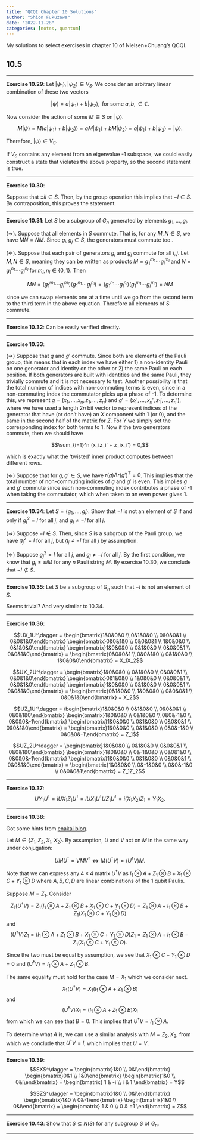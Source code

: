 ```yaml
---
title: "QCQI Chapter 10 Solutions"
author: "Shion Fukuzawa"
date: "2022-11-28"
categories: [notes, quantum]
---
```


My solutions to select exercises in chapter 10 of Nielsen+Chuang's QCQI. 

## 10.5 

---

**Exercise 10.29**: Let $\left|\psi_1\right>, \left|\psi_2\right> \in V_S$. We consider an arbitrary linear combination of these two vectors 

$$\left|\psi\right> = a\left|\psi_1\right> + b \left|\psi_2\right>, \text{ for some } a, b, \in \mathbb{C}.$$

Now consider the action of some $M \in S$ on $\left|\psi\right>$. 

$$M\left|\psi\right> = M (a\left|\psi_1\right> + b \left|\psi_2\right>) = aM\left|\psi_1\right> + b M\left|\psi_2\right> = a\left|\psi_1\right> + b \left|\psi_2\right> = \left|\psi\right>.$$

Therefore, $\left|\psi\right> \in V_S$. 

If $V_S$ contains any element from an eigenvalue -1 subspace, we could easily construct a state that violates the above property, so the second statement is true. 

---

**Exercise 10.30**: 

Suppose that $\pm iI \in S$. Then, by the group operation this implies that $-I \in S$. By contraposition, this proves the statement. 

---

**Exercise 10.31**: Let $S$ be a subgroup of $G_n$ generated by elements $g_1, \ldots, g_l$. 

$(\Rightarrow)$. Suppose that all elements in $S$ commute. That is, for any $M, N \in S$, we have $MN = NM$. Since $g_i, g_j \in S$, the generators must commute too.. 

$(\Leftarrow)$. Suppose that each pair of generators $g_i$ and $g_j$ commute for all $i, j$. Let $M, N \in S$, meaning they can be written as products $M = g_1^{m_1} \cdots g_l^{m_l}$ and $N = g_1^{n_1} \cdots g_l^{n_l}$ for $m_i, n_i \in \{0, 1\}$. Then

$$MN = (g_1^{m_1} \cdots g_l^{m_l})(g_1^{n_1} \cdots g_l^{n_l}) = (g_1^{n_1} \cdots g_l^{n_l})(g_1^{m_1} \cdots g_l^{m_l}) = NM$$

since we can swap elements one at a time until we go from the second term to the third term in the above equation. Therefore all elements of $S$ commute. 

---

**Exercise 10.32**: Can be easily verified directly. 

---

**Exercise 10.33**: 

$(\Rightarrow)$ Suppose that $g$ and $g'$ commute. Since both are elements of the Pauli group, this means that in each index we have either 1) a non-identity Pauli on one generator and identity on the other or 2) the same Pauli on each position. If both generators are built with identities and the same Pauli, they trivially commute and it is not necessary to test. Another possibility is that the total number of indices with non-commuting terms is even, since in a non-commuting index the commutator picks up a phase of -1. To determine this, we represent $g = (x_1, \ldots, x_n, z_1, \ldots, z_n)$ and $g' = (x_1', \ldots, x_n', z_1', \ldots, z_n')$, where we have used a length $2n$ bit vector to represent indices of the generator that have (or don't have) an $X$ component with 1 (or 0), and the same in the second half of the matrix for $Z$. For $Y$ we simply set the corresponding index for both terms to 1. Now if the two generators commute, then we should have 

$$\sum_{i=1}^n (x_iz_i' + z_ix_i') = 0,$$

which is exactly what the 'twisted' inner product computes between different rows. 

$(\Leftarrow)$ Suppose that for $g, g' \in S$, we have $r(g)\Lambda r(g')^T = 0$. This implies that the total number of non-commuting indices of $g$ and $g'$ is even. This implies $g$ and $g'$ commute since each non-commuting index contributes a phase of -1 when taking the commutator, which when taken to an even power gives 1. 

---

**Exercise 10.34**: Let $S = \left< g_1, \ldots, g_l \right>$. Show that $-I$ is not an element of $S$ if and only if $g_j^2 = I$ for all $j$, and $g_j \neq -I$ for all $j$. 

$(\Rightarrow)$ Suppose $-I \not \in S$. Then, since $S$ is a subgroup of the Pauli group, we have $g_j^2 = I$ for all $j$, but $g_j \neq -I$ for all $j$ by assumption. 

$(\Leftarrow)$ Suppose $g_j^2 = I$ for all $j$, and $g_j \neq -I$ for all $j$. By the first condition, we know that $g_j \neq \pm i M$ for any $n$ Pauli string $M$. By exercise 10.30, we conclude that $-I \not \in S$. 

---

**Exercise 10.35**: Let $S$ be a subgroup of $G_n$ such that $-I$ is not an element of $S$. 

Seems trivial? And very similar to 10.34. 

---

**Exercise 10.36**: 

$$UX_1U^\dagger = \begin{bmatrix}1&0&0&0 \\ 0&1&0&0 \\ 0&0&0&1 \\ 0&0&1&0\end{bmatrix} \begin{bmatrix}0&0&1&0 \\ 0&0&0&1 \\ 1&0&0&0 \\ 0&1&0&0\end{bmatrix} \begin{bmatrix}1&0&0&0 \\ 0&1&0&0 \\ 0&0&0&1 \\ 0&0&1&0\end{bmatrix} = \begin{bmatrix}0&0&0&1 \\ 0&0&1&0 \\ 0&1&0&0 \\ 1&0&0&0\end{bmatrix} = X_1X_2$$

$$UX_2U^\dagger = \begin{bmatrix}1&0&0&0 \\ 0&1&0&0 \\ 0&0&0&1 \\ 0&0&1&0\end{bmatrix} \begin{bmatrix}0&1&0&0 \\ 1&0&0&0 \\ 0&0&0&1 \\ 0&0&1&0\end{bmatrix} \begin{bmatrix}1&0&0&0 \\ 0&1&0&0 \\ 0&0&0&1 \\ 0&0&1&0\end{bmatrix} = \begin{bmatrix}0&1&0&0 \\ 1&0&0&0 \\ 0&0&0&1 \\ 0&0&1&0\end{bmatrix} = X_2$$

$$UZ_1U^\dagger = \begin{bmatrix}1&0&0&0 \\ 0&1&0&0 \\ 0&0&0&1 \\ 0&0&1&0\end{bmatrix} \begin{bmatrix}1&0&0&0 \\ 0&1&0&0 \\ 0&0&-1&0 \\ 0&0&0&-1\end{bmatrix} \begin{bmatrix}1&0&0&0 \\ 0&1&0&0 \\ 0&0&0&1 \\ 0&0&1&0\end{bmatrix} = \begin{bmatrix}1&0&0&0 \\ 0&1&0&0 \\ 0&0&-1&0 \\ 0&0&0&-1\end{bmatrix} = Z_1$$

$$UZ_2U^\dagger = \begin{bmatrix}1&0&0&0 \\ 0&1&0&0 \\ 0&0&0&1 \\ 0&0&1&0\end{bmatrix} \begin{bmatrix}1&0&0&0 \\ 0&-1&0&0 \\ 0&0&1&0 \\ 0&0&0&-1\end{bmatrix} \begin{bmatrix}1&0&0&0 \\ 0&1&0&0 \\ 0&0&0&1 \\ 0&0&1&0\end{bmatrix} = \begin{bmatrix}1&0&0&0 \\ 0&-1&0&0 \\ 0&0&-1&0 \\ 0&0&0&1\end{bmatrix} = Z_1Z_2$$

---

**Exercise 10.37**:
$$UY_1U^\dagger = iUX_1Z_1U^\dagger = iUX_1U^\dagger U Z_1 U^\dagger = i (X_1 X_2) Z_1 = Y_1 X_2.$$

---

**Exercise 10.38**:

Got some hints from [enakai blog](https://enakai00.hatenablog.com/entry/2018/04/14/124307). 

Let $M \in \{Z_1, Z_2, X_1, X_2\}$. By assumption, $U$ and $V$ act on $M$ in the same way under conjugation: 

$$UMU^\dagger = VM V^\dagger \Leftrightarrow M(U^\dagger V) = (U^\dagger V)M.$$

Note that we can express any $4 \times 4$ matrix $U^\dagger V$ as $I_1 \otimes A + Z_1 \otimes B + X_1 \otimes C + Y_1 \otimes D$ where $A, B, C, D$ are linear combinations of the 1 qubit Paulis. 

Suppose $M = Z_1$. Consider 
$$Z_1(U^\dagger V) = Z_1(I_1 \otimes A + Z_1 \otimes B + X_1 \otimes C + Y_1 \otimes D) = Z_1 \otimes A + I_1 \otimes B + Z_1(X_1 \otimes C + Y_1 \otimes D)$$
and 
$$(U^\dagger V)Z_1 = (I_1 \otimes A + Z_1 \otimes B + X_1 \otimes C + Y_1 \otimes D)Z_1 = Z_1 \otimes A + I_1 \otimes B - Z_1(X_1 \otimes C + Y_1 \otimes D).$$

Since the two must be equal by assumption, we see that $X_1 \otimes C + Y_1 \otimes D = 0$ and $(U^\dagger V) = I_1 \otimes A + Z_1 \otimes B$. 

The same equality must hold for the case $M = X_1$ which we consider next. 
$$X_1(U^\dagger V) = X_1(I_1 \otimes A + Z_1 \otimes B)$$
and 
$$(U^\dagger V)X_1 = (I_1 \otimes A + Z_1 \otimes B)X_1$$
from which we can see that $B = 0$. This implies that $U^\dagger V = I_1 \otimes A$. 

To determine what $A$ is, we can use a similar analysis with $M = Z_2, X_2$, from which we conclude that $U^\dagger V = I$, which implies that $U = V$. 

---

**Exercise 10.39**: 
$$SXS^\dagger = \begin{bmatrix}1&0 \\ 0&i\end{bmatrix} \begin{bmatrix}0&1 \\ 1&0\end{bmatrix} \begin{bmatrix}1&0 \\ 0&i\end{bmatrix} = \begin{bmatrix} 1 & -i \\ i & 1 \end{bmatrix} = Y$$

$$SZS^\dagger = \begin{bmatrix}1&0 \\ 0&i\end{bmatrix} \begin{bmatrix}1&0 \\ 0&-1\end{bmatrix} \begin{bmatrix}1&0 \\ 0&i\end{bmatrix} = \begin{bmatrix} 1 & 0 \\ 0 & =1 \end{bmatrix} = Z$$

---

**Exercise 10.43**: Show that $S \subseteq N(S)$ for any subgroup $S$ of $G_n$. 



---

